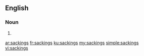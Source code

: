==English==

===Noun===
{{head|en|plural}}

# {{plural of|sacking|lang=en|nocat=1}}

[[ar:sackings]]
[[fr:sackings]]
[[ku:sackings]]
[[my:sackings]]
[[simple:sackings]]
[[vi:sackings]]
